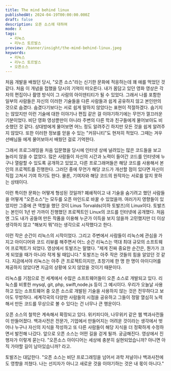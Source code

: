 ```yaml
---
title: The mind behind linux
publishedAt: 2024-04-19T00:00:00.000Z
draft: false
description: 오픈 소스에 대하여
mode: X
tags:
  - 리눅스
  - 리누스 토르발스
preview: /banner/insight/the-mind-behind-linux.jpeg
keywords:
  - 리눅스
  - 리누스 토르발스
  - 오픈소스
---
```


<Youtube id="o8NPllzkFhE?si=oI77nTwhXLf20e9i" />

처음 개발을 배웠던 당시, "오픈 소스"라는 신기한 문화에 적응하는데 꽤 애를 먹었던 것 같다. 처음 이 개념을 접했을 당시의 기억이 떠오른다. 내가 몸담고 있던 영화 영상은 각자의 편집이나 촬영 방식이 그 사람의 아이덴티티가 될 수 있었다.
그래서 나를 포함한 일부의 사람들은 자신의 이러한 기술들을 다른 사람들과 쉽게 공유하지 않고 본인만의 것으로 숨겼다. 숨겼다기보다는 서로 쉽게 말하지 않았다는 표현이 적절하겠다.
숨기지는 않았지만 이런 기술에 대한 이야기나 편집 같은 걸 이야기하기에는 무언가 껄끄러운 기분이었다. 비단 영화 영상뿐만이 아니라 주변의 다른 학과 친구들에게 물어보아도 비슷했던 것 같다. 상대방에게 물어보면 어느 정도 알려주긴 하지만 모든 것을 쉽게 알려주지 않았다. 또한 이러한 정보를 얻을 수 있는 "커뮤니티"도 현저히 적었다. 그때는 겨우 선배님들 에게 물어보아서 배웠던 걸로 기억한다.

그래서 프로그래밍을 처음 입문했을 당시에 인터넷 상에 널려있는 많은 코드들을 보고 놀라지 않을 수 없었다. 많은 사람들이 자신의 시간과 노력이 들어간 코드를 인터넷에 누구나 열람할 수 있도록 공개하고 있었고, 다른 프로그래머들은 해당 코드를 사용해서
본인의 프로젝트를 진행한다. 그러던 중에 무언가 해당 코드가 개선할 점이 있다면 자신이 직접 고쳐서 기여 하기도 한다. 물론, 기여자와 해당 코드의 원작자는 서로를 알지 못하는 상태이다.

이런 특이한 문화는 어떻게 형성된 것일까? 폐쇄적이고 내 기술을 숨기려고 했던 사람들을 어떻게 "오픈소스"는 모두를 오픈 마인드로 바꿀 수 있었을까. 여러가지 영향들이 있었지만 그중에 큰 역할을 했던 것이 Linus Torvalds(이하 토발즈)의 Linux이다. 토발즈는 본인이 1년 반 가까이 진행했던 프로젝트인 Linux의 코드를 인터넷에 공개했다. 처음엔 그도 내가 공들여 만든 작품을 이용해 누군가 이득을 보지 않을까 고민했지만 더 이상 생각하지 않고 "해보지 뭐"라는 생각으로 시작했다고 한다.

이런 작은 순간이 리눅스의 시작이었다. 그리고 주변에서 사람들이 리눅스에 관심을 가지고 아이디어와 코드 리뷰를 해주면서 어느 순간 리눅스는 역대 최대 규모의 소프트웨어 프로젝트가 되었다. 영상에서 토발즈는 말했다. "제게 진짜 중요한 순간은, 뭔가가 크게 되었을 때가 아니라 작게 될 때입니다." 토발즈는 아주 작은 것들의 힘을 알았던 것 같다. 지금에서야 리눅스는 아주 큰 프로젝트이지만, 초창기에 한 명 한 명이 아이디어를 제공하지 않았다면 지금의 상황에 오지 않았을 것이기 때문이다.

리눅스를 기점으로 전 세계에서 수많은 소프트웨어들이 오픈 소스로 개발되고 있다. 리눅스를 비롯한 mysql, git, php, swift,node.js 등이 그 예시이다. 우리가 오늘날 사용하고 있는 소프트웨어 중 오픈 소스로 개발된 기술을 사용하지 않는 것은 전무하다고 보아도 무방하다. 세계각국의 다양한 사람들의 시점을 공유하고 그들이 정말 열심히 노력해서 만든 코드를 무상으로 볼 수 있다는 건 너무나 큰 행운이다.

오픈 소스의 철학은 계속해서 확장되고 있다. 위키피디아, 나무위키 같은 웹 백과사전들이 만들어졌다. 백과사전은 전문가, 기업에서 만들어지는 어려운 것이라는 생각에서 벗어나 누구나 자신의 지식을 작성하고 또 다른 사람들이 해당 지식을 더 정확하게 수정하면서 발전해 나갔다. 앞으로 오픈 소스는 어떤 길을 걷게 될까. 궁금해진다. 영상에서 진행자가 이렇게 묻는다. "오픈소스 아이디어는 세상에 충분히 실현되었습니까? 아니면 아직 가야할 길이 남아있습니까? 라고.

토발즈는 대답한다. "오픈 소스는 비단 프로그래밍을 넘어서 과학 저널이나 백과사전에도 영향을 끼쳤다. 나는 선지자가 아니고 새로운 것을 이야기하는 것은 내 몫이 아니다."
